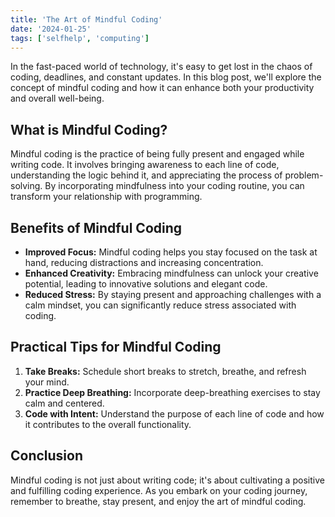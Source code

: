 ```yaml
---
title: 'The Art of Mindful Coding'
date: '2024-01-25'
tags: ['selfhelp', 'computing']
---
```


In the fast-paced world of technology, it's easy to get lost in the chaos of coding, deadlines, and constant updates. In this blog post, we'll explore the concept of mindful coding and how it can enhance both your productivity and overall well-being.

## What is Mindful Coding?

Mindful coding is the practice of being fully present and engaged while writing code. It involves bringing awareness to each line of code, understanding the logic behind it, and appreciating the process of problem-solving. By incorporating mindfulness into your coding routine, you can transform your relationship with programming.

## Benefits of Mindful Coding

- **Improved Focus:** Mindful coding helps you stay focused on the task at hand, reducing distractions and increasing concentration.
- **Enhanced Creativity:** Embracing mindfulness can unlock your creative potential, leading to innovative solutions and elegant code.
- **Reduced Stress:** By staying present and approaching challenges with a calm mindset, you can significantly reduce stress associated with coding.

## Practical Tips for Mindful Coding

1. **Take Breaks:** Schedule short breaks to stretch, breathe, and refresh your mind.
2. **Practice Deep Breathing:** Incorporate deep-breathing exercises to stay calm and centered.
3. **Code with Intent:** Understand the purpose of each line of code and how it contributes to the overall functionality.

## Conclusion

Mindful coding is not just about writing code; it's about cultivating a positive and fulfilling coding experience. As you embark on your coding journey, remember to breathe, stay present, and enjoy the art of mindful coding.
